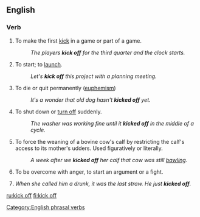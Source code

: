 {{also|kick-off|kickoff}}
==English==

===Verb===
{{en-verb|kicks off|kicking off|kicked off}}

# To make the first [[kick]] in a game or part of a game.
#: ''The players '''kick off''' for the third quarter and the clock starts.''
# {{idiom}} To start; to [[launch]].
#: ''Let's '''kick off''' this project with a planning meeting.''
# {{idiom|colloquial}} To die or quit permanently ([[euphemism]])
#: ''It's a wonder that old dog hasn't '''kicked off''' yet.''
# {{idiom}} To shut down or [[turn off]] suddenly.
#: ''The washer was working fine until it '''kicked off''' in the middle of a cycle.''
# {{US|idiom|ranching|slang}} To force the weaning of a bovine cow's calf by restricting the calf's access to its mother's udders.  Used figuratively or literally.
#: ''A week after we '''kicked off''' her calf that cow was still [[bawling]].''
# {{UK|idiom|colloquial}} To be overcome with anger, to start an argument or a fight.
# ''When she called him a drunk, it was the last straw. He just '''kicked off'''.''

[[Category:English phrasal verbs]]

[[ru:kick off]]
[[fi:kick off]]